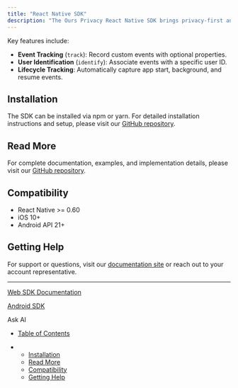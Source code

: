 ```yaml
---
title: "React Native SDK"
description: "The Ours Privacy React Native SDK brings privacy-first analytics to your React Native applications. It delivers a comprehensive feature set for event tracking, user profiles, and compliance without compromising performance."
---
```


Key features include:

* **Event Tracking** (`track`): Record custom events with optional properties.
* **User Identification** (`identify`): Associate events with a specific user ID.
* **Lifecycle Tracking**: Automatically capture app start, background, and resume events.

## Installation

The SDK can be installed via npm or yarn. For detailed installation instructions and setup, please visit our [GitHub repository](https://github.com/with-ours/ours-privacy-react-native).

## Read More

For complete documentation, examples, and implementation details, please visit our [GitHub repository](https://github.com/with-ours/ours-privacy-react-native).

## Compatibility

* React Native >= 0.60
* iOS 10+
* Android API 21+

## Getting Help

For support or questions, visit our [documentation site](https://docs.oursprivacy.com) or reach out to your account representative.

***

[Web SDK Documentation](/docs/web-sdk-javascript)

[Android SDK](/docs/android-sdk)

Ask AI

* [Table of Contents](#)

* * [Installation](#installation)
  * [Read More](#read-more)
  * [Compatibility](#compatibility)
  * [Getting Help](#getting-help)
